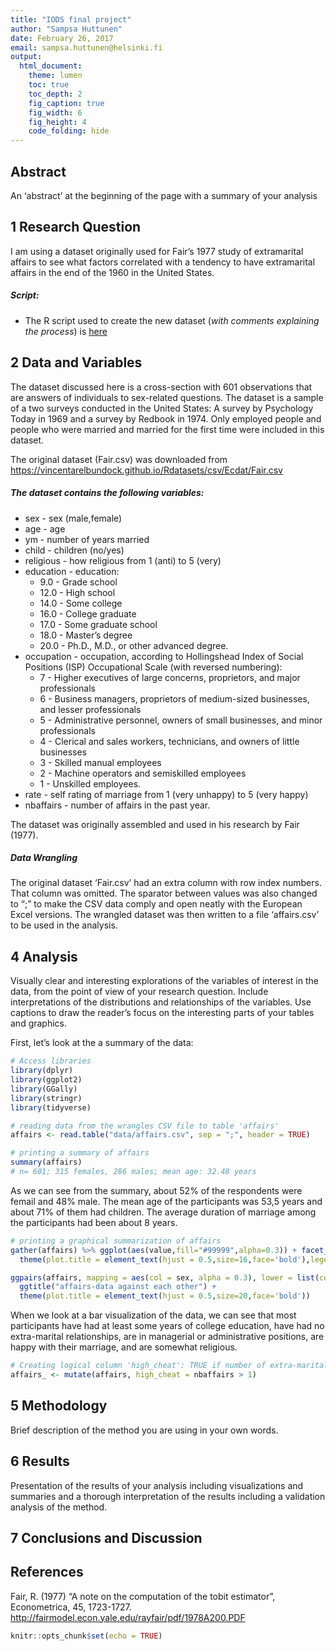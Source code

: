 ```yaml
---
title: "IODS final project"
author: "Sampsa Huttunen"
date: February 26, 2017
email: sampsa.huttunen@helsinki.fi
output:
  html_document:
    theme: lumen
    toc: true
    toc_depth: 2
    fig_caption: true
    fig_width: 6
    fig_height: 4
    code_folding: hide
---
```


## Abstract

An 'abstract' at the beginning of the page with a summary of your analysis  

## 1 Research Question

I am using a dataset originally used for Fair's 1977 study of extramarital affairs to see what factors correlated with a tendency to have extramarital affairs in the end of the 1960 in the United States. 

##### Script:  
* The R script used to create the new dataset (*with comments explaining the process*) is  [here](https://github.com/huttusam/IODS-final/blob/master/final-assignment.R)

## 2 Data and Variables

The dataset discussed here is a cross-section with 601 observations that are answers of individuals to sex-related questions. The dataset is a sample of a two surveys conducted in the United States: A survey by Psychology Today in 1969 and a survey by Redbook in 1974. Only employed people and people who were married and married for the first time were included in this dataset.

The original dataset (Fair.csv) was downloaded from [https://vincentarelbundock.github.io/Rdatasets/csv/Ecdat/Fair.csv](https://vincentarelbundock.github.io/Rdatasets/csv/Ecdat/Fair.csv)  

##### The dataset contains the following variables:  
* sex - sex (male,female)  
* age - age  
* ym - number of years married
* child - children (no/yes) 
* religious - how religious from 1 (anti) to 5 (very)
* education - education:
  + 9.0 - Grade school  
  + 12.0 - High school
  + 14.0 - Some college
  + 16.0 - College graduate
  + 17.0 - Some graduate school
  + 18.0 - Master's degree
  + 20.0 - Ph.D., M.D., or other advanced degree.
* occupation - occupation, according to Hollingshead Index of Social Positions (ISP) Occupational Scale (with reversed numbering):
  + 7 - Higher executives of large concerns, proprietors, and major professionals  
  + 6 - Business managers, proprietors of medium-sized businesses, and lesser professionals  
  + 5 - Administrative personnel, owners of small businesses, and minor professionals
  + 4 - Clerical and sales workers, technicians, and owners of little businesses
  + 3 - Skilled manual employees
  + 2 - Machine operators and semiskilled employees
  + 1 - Unskilled employees.
* rate - self rating of marriage from 1 (very unhappy) to 5 (very happy)
* nbaffairs - number of affairs in the past year.

The dataset was originally assembled and used in his research by Fair (1977).  

##### Data Wrangling

The original dataset 'Fair.csv' had an extra column with row index numbers. That column was omitted. The sparator between values was also changed to ";" to make the CSV data comply and open neatly with the European Excel versions. The wrangled dataset was then written to a file 'affairs.csv' to be used in the analysis.  

## 4 Analysis

Visually clear and interesting explorations of the variables of interest in the data, from the point of view of your research question. Include interpretations of the distributions and relationships of the variables. Use captions to draw the reader's focus on the interesting parts of your tables and graphics.  

First, let's look at the a summary of the data:

```r
# Access libraries
library(dplyr)
library(ggplot2)
library(GGally)
library(stringr)
library(tidyverse)

# reading data from the wrangles CSV file to table 'affairs'
affairs <- read.table("data/affairs.csv", sep = ";", header = TRUE)

# printing a summary of affairs
summary(affairs)
# n= 601; 315 females, 286 males; mean age: 32.48 years
```

As we can see from the summary, about 52% of the respondents were femail and 48% male. The mean age of the participants was 53,5 years and about 71% of them had children. The average duration of marriage among the participants had been about 8 years.  


```r
# printing a graphical summarization of affairs
gather(affairs) %>% ggplot(aes(value,fill="#99999",alpha=0.3)) + facet_wrap("key", scales = "free") + geom_bar() + ggtitle("Bars of affairs data") +
  theme(plot.title = element_text(hjust = 0.5,size=16,face='bold'),legend.position="none")

ggpairs(affairs, mapping = aes(col = sex, alpha = 0.3), lower = list(combo = wrap("facethist", bins = 20))) +
  ggtitle("affairs-data against each other") +
  theme(plot.title = element_text(hjust = 0.5,size=20,face='bold'))
```

When we look at a bar visualization of the data, we can see that most participants have had at least some years of college education, have had no extra-marital relationships, are in managerial or administrative positions, are happy with their marriage, and are somewhat religious.  

```r
# Creating logical column 'high_cheat': TRUE if number of extra-marital relations is more than 1
affairs_ <- mutate(affairs, high_cheat = nbaffairs > 1)

```

## 5 Methodology

Brief description of the method you are using in your own words.  

## 6 Results

Presentation of the results of your analysis including visualizations and summaries and a thorough interpretation of the results including a validation analysis of the method.  

## 7 Conclusions and Discussion


## References
Fair, R. (1977) "A note on the computation of the tobit estimator", Econometrica, 45, 1723-1727. [http://fairmodel.econ.yale.edu/rayfair/pdf/1978A200.PDF](http://fairmodel.econ.yale.edu/rayfair/pdf/1978A200.PDF)  




```r
knitr::opts_chunk$set(echo = TRUE)
```
